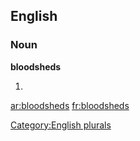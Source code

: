 
==English==

===Noun===
'''bloodsheds'''

# {{plural of|[[bloodshed]]}}

[[Category:English plurals]]

[[ar:bloodsheds]]
[[fr:bloodsheds]]